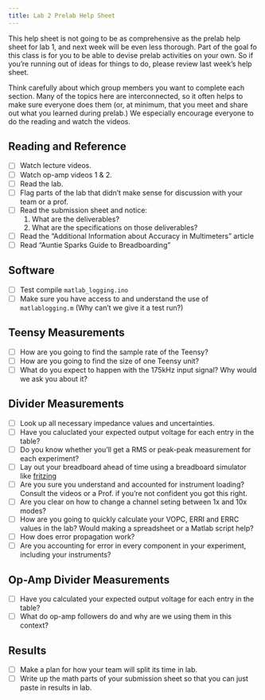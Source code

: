 ```yaml
---
title: Lab 2 Prelab Help Sheet
---
```


This help sheet is not going to be as comprehensive as the prelab help sheet for lab 1, and next week will be even less thorough.  Part of the goal fo this class is for you to be able to devise prelab activities on your own.  So if you're running out of ideas for things to do, please review last week's help sheet.  

Think carefully about which group members you want to complete each section.  Many of the topics here are interconnected, so it often helps to make sure everyone does them (or, at minimum, that you meet and share out what you learned during prelab.)  We especially encourage everyone to do the reading and watch the videos.

## Reading and Reference

- [ ] Watch lecture videos.
- [ ] Watch op-amp videos 1 & 2.
- [ ] Read the lab.
- [ ] Flag parts of the lab that didn't make sense for discussion with your team or a prof.
- [ ] Read the submission sheet and notice:
  1. What are the deliverables? 
  2. What are the specifications on those deliverables?
- [ ] Read the "Additional Information about Accuracy in Multimeters" article
- [ ] Read "Auntie Sparks Guide to Breadboarding"

## Software

- [ ] Test compile `matlab_logging.ino`
- [ ] Make sure you have access to and understand the use of `matlablogging.m` (Why can't we give it a test run?)

## Teensy Measurements

- [ ] How are you going to find the sample rate of the Teensy?
- [ ] How are you going to find the size of one Teensy unit?
- [ ] What do you expect to happen with the 175kHz input signal? Why would we ask you about it?

## Divider Measurements

- [ ] Look up all necessary impedance values and uncertainties.
- [ ] Have you caluclated your expected output voltage for each entry in the table?
- [ ] Do you know whether you'll get a RMS or peak-peak measurement for each experiment?
- [ ] Lay out your breadboard ahead of time using a breadboard simulator like [fritzing](https://fritzing.org/)
- [ ] Are you sure you understand and accounted for instrument loading? Consult the videos or a Prof. if you're not confident you got this right.
- [ ] Are you clear on how to change a channel seting between 1x and 10x modes?
- [ ] How are you going to quickly calculate your VOPC, ERRI and ERRC values in the lab?  Would making a spreadsheet or a Matlab script help?
- [ ] How does error propagation work?
- [ ] Are you accounting for error in every component in your experiment, including your instruments?

## Op-Amp Divider Measurements

- [ ] Have you calculated your expected output voltage for each entry in the table?
- [ ] What do op-amp followers do and why are we using them in this context?

## Results

- [ ] Make a plan for how your team will split its time in lab.
- [ ] Write up the math parts of your submission sheet so that you can just paste in results in lab.